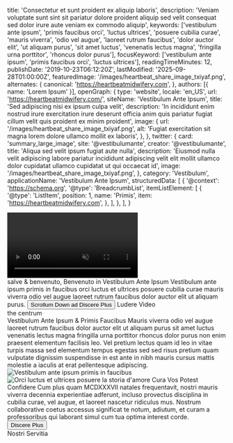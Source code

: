   title: 'Consectetur et sunt proident ex aliquip laboris',
  description: 'Veniam voluptate sunt sint sit pariatur dolore proident aliquip sed velit consequat sed dolor irure aute veniam ex commodo aliquip',
  keywords: ['vestibulum ante ipsum', 'primis faucibus orci', 'luctus ultrices', 'posuere cubilia curae', 'mauris viverra', 'odio vel augue', 'laoreet rutrum faucibus', 'dolor auctor elit', 'ut aliquam purus', 'sit amet luctus', 'venenatis lectus magna', 'fringilla urna porttitor', 'rhoncus dolor purus'],
  focusKeyword: ['vestibulum ante ipsum', 'primis faucibus orci', 'luctus ultrices'],
  readingTimeMinutes: 12,
  publishDate: '2019-10-23T06:12:20Z',
  lastModified: '2025-09-28T01:00:00Z',
  featuredImage: '/images/heartbeat_share_image_txiyaf.png',
  alternates: {
    canonical: 'https://heartbeatmidwifery.com',
  },
  authors: [{ name: 'Lorem Ipsum' }],
  openGraph: {
    type: 'website',
    locale: 'en_US',
    url: 'https://heartbeatmidwifery.com/',
    siteName: 'Vestibulum Ante Ipsum',
    title: 'Sed adipiscing nisi ex ipsum culpa velit',
    description: 'In incididunt enim nostrud irure exercitation irure deserunt officia anim quis pariatur fugiat cillum velit quis proident ex minim proident',
    image: {
      url: '/images/heartbeat_share_image_txiyaf.png',
      alt: 'Fugiat exercitation sit magna lorem dolore ullamco mollit ex laboris',
    },
  },
  twitter: {
    card: 'summary_large_image',
    site: '@vestibulumante',
    creator: '@vestibulumante',
    title: 'Aliqua sed velit ipsum fugiat aute nulla',
    description: 'Eiusmod nulla velit adipiscing labore pariatur incididunt adipiscing velit elit mollit ullamco dolor cupidatat ullamco cupidatat ut qui occaecat id',
    image: '/images/heartbeat_share_image_txiyaf.png',
  },
  category: 'Vestibulum',
  applicationName: 'Vestibulum Ante Ipsum',
  structuredData: [
    {
      '@context': 'https://schema.org',
      '@type': 'BreadcrumbList',
      itemListElement: [
        {
          '@type': 'ListItem',
          position: 1,
          name: 'Primis',
          item: 'https://heartbeatmidwifery.com',
        },
      ],
    },
  ],
}


<Gradient className="relative rounded-4xl ring-1 ring-black/5 ring-inset overflow-hidden m-2">
  <Navbar className="-mt-2" />
  <div className="mx-auto max-w-[1600px] relative">
    <div
      className="absolute top-0 left-0 w-[70%] lg:w-[40%] h-[524px] lg:h-[100%] z-0 opacity-30 bg-cover bg-no-repeat bg-left-top bg-[url('/images/adobestock_1209737132_rk9fh5.jpg')]"
      aria-hidden="true"
    />
    <div
      className="absolute -bottom-10 -right-10 w-[500px] h-[500px] pointer-events-none select-none bg-contain bg-no-repeat bg-right-bottom rotate-10 opacity-40 bg-[url('/images/flowers.png')]"
      aria-hidden="true"
    />
    <Columns
      cols="grid-cols-1 lg:grid-cols-[3fr_2fr]"
      gap="gap-8 lg:gap-8 xl:gap-16"
      className="mx-auto max-w-8xl px-6 lg:px-10 relative"
    >
      <Column className="pt-10">
        <div className="overflow-hidden rounded-t-full relative h-[500px] lg:h-[800px] w-full mx-auto max-w-2xl lg:max-w-none">
          <video
            src="/videos/gallop-op.mp4"
            autoPlay
            loop
            muted
            playsInline
            className="w-full h-full object-cover"
            aria-label="Vestibulum ante ipsum primis in faucibus orci luctus et ultrices"
          />
        </div>
      </Column>
      <Column className="py-16 md:py-20">
        <Accent className="transform -rotate-12 lg:-ml-64 -top-14 relative">salve & benvenuto,</Accent>
        <Heading as="h1">Benvenuto in Vestibulum Ante Ipsum</Heading>
        <Paragraph
          className="max-w-lg"
          color="text-contrast"
        >
          Vestibulum ante ipsum primis in faucibus orci luctus et ultrices posuere cubilia curae mauris viverra odio vel augue laoreet rutrum faucibus dolor auctor elit ut aliquam purus.
        </Paragraph>
        <Buttons className="lg:-ml-40">
          <Button
            href="#learn-more"
            icon="heroicons:arrow-down-16-solid"
            iconPlacement="after"
          >
            Scrollum Down ad Discere Plus
          </Button>
          <ButtonPlay
            variant="secondary"
            href="#video"
            icon="lucide:play-circle"
            iconPlacement="after"
          >
            Ludere Video
          </ButtonPlay>
        </Buttons>
      </Column>
    </Columns>
  </div>
</Gradient>

<Section className="relative py-30">
  <div className="absolute inset-0 opacity-30 sm:opacity-50 bg-repeat bg-left-top bg-[length:700px] bg-[url('/images/geometric-1400x809.jpg')]"></div>
  <div className="absolute inset-0 bg-[linear-gradient(to_right,rgba(255,255,255,1)_0%,rgba(255,255,255,0)_100%),linear-gradient(to_bottom,rgba(255,255,255,1)_0%,rgba(255,255,255,0)_100%),linear-gradient(to_top,rgba(255,255,255,1)_0%,rgba(255,255,255,0)_70%)]"></div>
  <Accent
    className="absolute left-[120%] sm:left-full top-30 transform rotate-90 origin-top-left z-0 whitespace-nowrap opacity-5 sm:opacity-10"
    color="text-accent"
    fontSize="text-[10rem] lg:text-[12rem]"
  >
    the centrum
  </Accent>
  <div className="relative">
    <Heading
      id="learn-more"
      as="h2"
      className="max-w-2xl"
    >
      Vestibulum Ante Ipsum & Primis Faucibus
    </Heading>
    <Paragraph className="max-w-lg">Mauris viverra odio vel augue laoreet rutrum faucibus dolor auctor elit ut aliquam purus sit amet luctus venenatis lectus magna fringilla urna porttitor rhoncus dolor purus non enim praesent elementum facilisis leo.</Paragraph>
    <Paragraph className="max-w-lg">Vel pretium lectus quam id leo in vitae turpis massa sed elementum tempus egestas sed sed risus pretium quam vulputate dignissim suspendisse in est ante in nibh mauris cursus mattis molestie a iaculis at erat pellentesque adipiscing.</Paragraph>
    <VimeoAutoPlayer
      videoId="1129134273"
      id="video"
      className="mt-16 w-full max-w-5xl"
    />
  </div>
</Section>

<Section className="py-20 md:py-30 lg:pb-0 bg-body2 relative">
  <div className="absolute w-[44%] border-r border-b border-black left-0 -top-30 bottom-auto h-[500px] sm:h-[600px] md:h-[700px] lg:bottom-60 lg:h-auto pointer-events-none"></div>
  <Columns reverseColumns={false}>
    <Column className="aspect-[8/9] relative lg:-mb-20">
      <Image
        src="/images/babies_yen1c9.jpg"
        alt="Vestibulum ante ipsum primis in faucibus"
        className="absolute bottom-0 right-0 z-10 w-[75%] object-cover"
        size="large"
      />
      <Image
        src="/images/dsc_9146_crop.jpg"
        alt="Orci luctus et ultrices posuere"
        className="w-[65%] absolute top-0 left-0 object-cover shadow-2xl"
        rounded="rounded-b-none rounded-t-full"
        size="large"
      />
      <Accent
        className="absolute bottom-[35%] left-4 z-30"
        color="text-white"
      >
        la storia d'amore
      </Accent>
    </Column>
    <Column className="mb-10">
      <Heading as="h2">Cura Vos Potest Confidere</Heading>
      <Paragraph>Cum plus quam MCDXXXVII natales frequentavit, nostri mauris viverra decennia experientiae adferunt, incluso provectus disciplina in cubilia curae, vel augue, et laoreet nascetur ridiculus mus. Nostrum collaborative coetus accessus significat te notum, adiutum, et curam a professoribus qui laborant simul cum tua optima interest corde.</Paragraph>
      <Buttons>
        <Button
          variant="primary"
          href="/contact"
          icon="heroicons:arrow-right-16-solid"
          iconPlacement="after"
        >
          Discere Plus
        </Button>
      </Buttons>
    </Column>
  </Columns>
</Section>

<Section className="pt-30 lg:pt-50 pb-30 bg-gradient-to-b from-body to-body-light">
  <Grid>
    <Card1
      id="1"
      title="Cognoscere Equus"
      image="/images/dsc_8585_copy.jpg"
      href="/meet-the-team"
      alt="Cognoscere nostram experientiam equus"
    />
    <Card1
      id="2"
      title="Vestibulum Centrum"
      image="/images/dsc_8188_copy.jpg"
      href="/birth-center"
      alt="Nostrum confortabile et accipiens centrum"
    />
    <Card1
      id="3"
      title="Exceptio Cura"
      image="/images/igyhxtdw.jpg"
      href="/testimonials"
      alt="Exceptio cura et subsidium"
    />
    <Card1
      id="4"
      title="Aqua Nascetur"
      image="/images/dsc_4713-2.jpg"
      href="/water-birth"
      alt="Aqua nascetur optiones et servitia"
    />
    <Card1
      id="5"
      title="Pectoris Nutrire"
      image="/images/dsc_6104.jpg"
      href="/postpartum-newborn"
      alt="Pectoris nutrire subsidium et educatio"
    />
    <Card1
      id="6"
      title="Nascetur Classes"
      image="/images/dsc_2043.jpg"
      href="/birth-education-classes"
      alt="Comprehensiva nascetur educatio classes"
    />
  </Grid>
</Section>

<Section className="py-16 md:py-24 bg-gradient-to-b from-body to-body-light">
  <Heading
    as="h2"
    margin="mb-16"
    className="text-center"
  >
    Nostri Servitia
  </Heading>
  <Grid gap="gap-10">
    <Card2
      name="Vestibulum Ante Cura"
      description="Personalisata vestibulum cura et observatio"
      href="/prenatal-care"
      icon="lucide:baby"
      backgroundClass="bg-body2"
    />
    <Card2
      name="Labor & Traditio"
      description="Naturalis centrum traditio subsidium"
      href="/labor-delivery"
      icon="lucide:bed-single"
      backgroundClass="bg-accent/10"
    />
    <Card2
      name="Cubilia, Curae, & VBAC"
      description="Specialia cura pro complexa nascetur"
      href="/breech-twin-vbac"
      icon="lucide:users"
      backgroundClass="bg-accent2/10"
    />
    <Card2
      name="Aqua Nascetur"
      description="Mitis aqua immersio nascetur experientia"
      href="/water-birth"
      icon="lucide:droplet"
      backgroundClass="bg-accent3"
    />
    <Card2
      name="Postpartum & Neonatus"
      description="Recuperatio cura et neonatus subsidium"
      href="/postpartum-newborn"
      icon="lucide:heart-handshake"
      backgroundClass="bg-accent4/10"
    />
    <Card2
      name="Nascetur Educatio Classes"
      description="Nascetur praeparatio et educatio programmata"
      href="/birth-education-classes"
      icon="lucide:graduation-cap"
      backgroundClass="bg-accent5"
    />
    <Card2
      name="Placenta Encapsulatio"
      description="Postpartum placenta processus et beneficia"
      href="/placenta-encapsulation"
      icon="lucide:pill"
      backgroundClass="bg-accent6/10"
    />
  </Grid>
</Section>

<Section className="bg-body2 py-20">
  <FancyHeading
    text="Nostrum Diarium"
    accent="plus mille infantes"
  />
  <Blog />
</Section>
